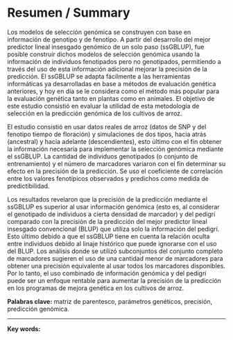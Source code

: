 
<!-- Para renderizar: bookdown::render_book("index.Rmd", "bookdown::pdf_book") -->

# Resumen / Summary

\noindent 
Los modelos de selección genómica se construyen con base en información de genotipo y de fenotipo. A partir del desarrollo del mejor predictor lineal insesgado genómico de un solo paso (ssGBLUP), fue posible construir dichos modelos de selección genómica usando la información de individuos fenotipados pero no genotipados, permitiendo a través del uso de esta información adicional mejorar la precisión de la predicción. El ssGBLUP se adapta fácilmente a las herramientas informáticas ya desarrolladas en base a métodos de evaluación genética anteriores, y hoy en día se le considera como el método más popular para la evaluación genética tanto en plantas como en animales. El objetivo de este estudio consistió en evaluar la utilidad de esta metodología de selección en la predicción genómica de los cultivos de arroz.

\hspace*{1em}
\noindent 
El estudio consistió en usar datos reales de arroz (datos de SNP y del fenotipo tiempo de floración) y simulaciones de dos tipos, hacia atrás (ancestral) y hacia adelante (descendientes), esto último con el fin obtener la información necesaria para implementar la selección genómica mediante el ssGBLUP. La cantidad de individuos genotipados (o conjunto de entrenamiento) y el número de marcadores variaron con el fin determinar su efecto en la precisión de la predicción. Se uso el coeficiente de correlación entre los valores fenotípicos observados y predichos como medida de predictibilidad.

\hspace*{1em}
\noindent 
Los resultados revelaron que la precisión de la predicción mediante el ssGBLUP es superior al usar información genómica (esto es, al considerar el genotipado de individuos a cierta densidad de marcador) y del pedigrí comparado con la precisión de la predicción del mejor predictor lineal insesgado convencional (BLUP) que utiliza solo la información del pedigrí. Esto último debido a que el ssGBLUP tiene en cuenta la relación oculta entre individuos debido al linaje histórico que puede ignorarse con el uso del BLUP. Los análisis donde se utilizó subconjuntos del conjunto completo de marcadores sugieren el uso de una cantidad menor de marcadores para obtener una precisión equivalente al usar todos los marcadores disponibles. Por lo tanto, el uso combinado de información genómica y del pedigrí puede ser un enfoque rentable para aumentar la precisión de la predicción en los programas de mejora genética en los cultivos de arroz.

\hspace*{1em}
\noindent 
__Palabras clave:__ matriz de parentesco, parámetros genéticos, precisión, predicción genómica.

---

\hspace*{1em}
\noindent 
__Key words:__

\newpage
